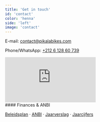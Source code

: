 ```yaml
---
title: 'Get in touch'
id: 'contact'
color: 'henna'
side: 'left'
image: 'contact'
---
```


E-mail: [contact@pikalabikes.com](mailto:contact@pikalabikes.com)

Phone/WhatsApp: [+212 6 128 60 739](tel:+212612860739)

<FacebookIcon link='https://www.facebook.com/pikalabikes' />
<InstagramIcon link='http://www.instagram.com/pikalabikes' />



<iframe src="https://www.google.com/maps/embed?pb=!1m18!1m12!1m3!1d3396.9999412586676!2d-7.992310615649458!3d31.633851988714287!2m3!1f0!2f0!3f0!3m2!1i1024!2i768!4f13.1!3m3!1m2!1s0xdafee61503be041%3A0xc9efe8fe26d06ca8!2sPikala+Bikes!5e0!3m2!1snl!2snl!4v1546859798701" frameborder="0" style="border:0" allowfullscreen=""></iframe>



<div class="tiny">
#### Finances & ANBI

[Beleidsplan](https://pikalabikes.com/images/2020--2025-Beleidsplan-Stichting-Pikala.pdf)
 · [ANBI](https://pikalabikes.com/images/standaardform-pubplicht-anbi-algemeen-met-links.pdf)
 · [Jaarverslag](https://pikalabikes.com/images/Pikala-jaarverslag-2021.pdf)
 · [Jaarcijfers](https://pikalabikes.com/images/Stichting-Pikala-Nederland-855898781-VPB-2020.pdf)
</div>
